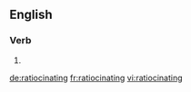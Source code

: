 ==English==

===Verb===
{{head|en|present participle}}

# {{present participle of|ratiocinate|lang=en}}

[[de:ratiocinating]]
[[fr:ratiocinating]]
[[vi:ratiocinating]]